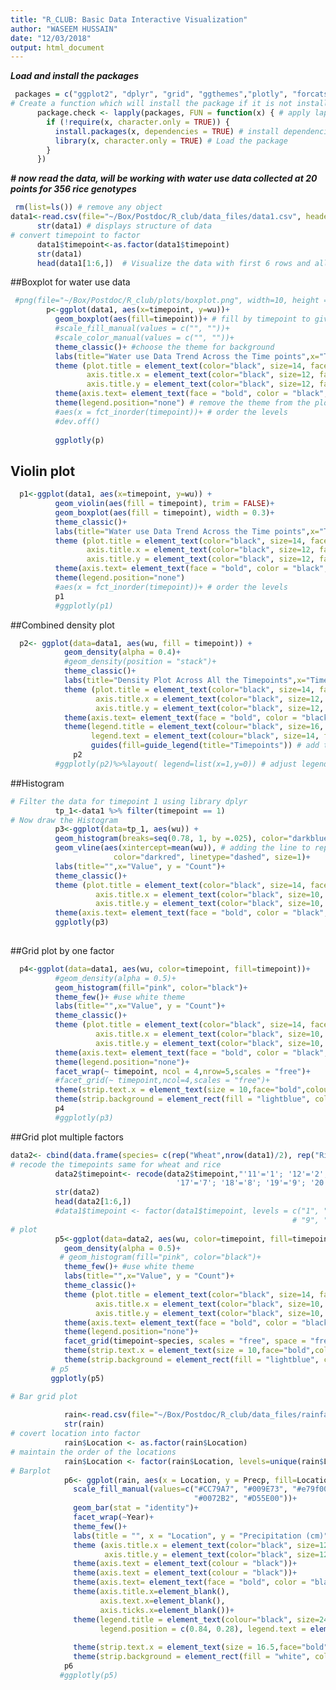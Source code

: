 ```yaml
---
title: "R_CLUB: Basic Data Interactive Visualization"
author: "WASEEM HUSSAIN"
date: "12/03/2018"
output: html_document
---
```


***Load and install the packages***
```r
 packages = c("ggplot2", "dplyr", "grid", "ggthemes","plotly", "forcats", "car")
# Create a function which will install the package if it is not installed
      package.check <- lapply(packages, FUN = function(x) { # apply lapply to list of packages
        if (!require(x, character.only = TRUE)) {
          install.packages(x, dependencies = TRUE) # install dependencies if required
          library(x, character.only = TRUE) # Load the package
        }
      })

```
***# now read the data, will be working with water use data collected at 20 points for 356 rice genotypes***
```r
 rm(list=ls()) # remove any object
data1<-read.csv(file="~/Box/Postdoc/R_club/data_files/data1.csv", header = TRUE)
      str(data1) # displays structure of data
# convert timepoint to factor
      data1$timepoint<-as.factor(data1$timepoint)
      str(data1)
      head(data1[1:6,])  # Visualize the data with first 6 rows and all columns
```

##Boxplot for water use data

```r
 #png(file="~/Box/Postdoc/R_club/plots/boxplot.png", width=10, height =6, units = 'in',res=300) 
        p<-ggplot(data1, aes(x=timepoint, y=wu))+ 
          geom_boxplot(aes(fill=timepoint))+ # fill by timepoint to give different color
          #scale_fill_manual(values = c("", ""))+
          #scale_color_manual(values = c("", ""))+
          theme_classic()+ #choose the theme for background
          labs(title="Water use Data Trend Across the Time points",x="Time Point", y = "Trait Value")+#Add the labels to the plots
          theme (plot.title = element_text(color="black", size=14, face="bold",hjust=0.5), # add and modify the title to plot
                 axis.title.x = element_text(color="black", size=12, face="bold"), # add and modify title to x axis
                 axis.title.y = element_text(color="black", size=12, face="bold")) + # add and modify title to y axis
          theme(axis.text= element_text(face = "bold", color = "black", size = 10))+ # modify the axis text
          theme(legend.position="none") # remove the theme from the plot
          #aes(x = fct_inorder(timepoint))+ # order the levels
          #dev.off()
          
          ggplotly(p)
```

## Violin plot

```r
  p1<-ggplot(data1, aes(x=timepoint, y=wu)) +
          geom_violin(aes(fill = timepoint), trim = FALSE)+ 
          geom_boxplot(aes(fill = timepoint), width = 0.3)+
          theme_classic()+
          labs(title="Water use Data Trend Across the Time points",x="Time Point", y = "Trait Value")+
          theme (plot.title = element_text(color="black", size=14, face="bold",hjust=0.5),
                 axis.title.x = element_text(color="black", size=12, face="bold"),
                 axis.title.y = element_text(color="black", size=12, face="bold")) +
          theme(axis.text= element_text(face = "bold", color = "black", size = 10))+
          theme(legend.position="none")
          #aes(x = fct_inorder(timepoint))+ # order the levels
          p1
          #ggplotly(p1)  
```
##Combined density plot

``` r
  p2<- ggplot(data=data1, aes(wu, fill = timepoint)) +
            geom_density(alpha = 0.4)+
            #geom_density(position = "stack")+
            theme_classic()+
            labs(title="Density Plot Across All the Timepoints",x="Time Point", y = "Trait Value")+
            theme (plot.title = element_text(color="black", size=14, face="bold",hjust=0),
                   axis.title.x = element_text(color="black", size=12, face="bold"),
                   axis.title.y = element_text(color="black", size=12, face="bold")) +
            theme(axis.text= element_text(face = "bold", color = "black", size = 8))+
            theme(legend.title = element_text(colour="black", size=16, face="bold"), legend.position = "right",
                  legend.text = element_text(colour="black", size=14, face="bold"))+ # add and modify the legends
                  guides(fill=guide_legend(title="Timepoints")) # add the name to legend title
              p2
          #ggplotly(p2)%>%layout( legend=list(x=1,y=0)) # adjust legend position in interactive plot
```

##Histogram

```r
# Filter the data for timepoint 1 using library dplyr
          tp_1<-data1 %>% filter(timepoint == 1) 
# Now draw the Histogram
          p3<-ggplot(data=tp_1, aes(wu)) +
          geom_histogram(breaks=seq(0.78, 1, by =.025), color="darkblue", fill="lightblue")+ # adjust x values and breaks
          geom_vline(aes(xintercept=mean(wu)), # adding the line to represent mean
                       color="darkred", linetype="dashed", size=1)+
          labs(title="",x="Value", y = "Count")+
          theme_classic()+
          theme (plot.title = element_text(color="black", size=14, face="bold", hjust=0),
                   axis.title.x = element_text(color="black", size=10, face="bold"),
                   axis.title.y = element_text(color="black", size=10, face="bold")) +
          theme(axis.text= element_text(face = "bold", color = "black", size = 8))
          ggplotly(p3)
            
```


##Grid plot by one factor

```r
  p4<-ggplot(data=data1, aes(wu, color=timepoint, fill=timepoint))+
          #geom_density(alpha = 0.5)+
          geom_histogram(fill="pink", color="black")+
          theme_few()+ #use white theme
          labs(title="",x="Value", y = "Count")+
          theme_classic()+
          theme (plot.title = element_text(color="black", size=14, face="bold", hjust=0.5),
                   axis.title.x = element_text(color="black", size=10, face="bold"),
                   axis.title.y = element_text(color="black", size=10, face="bold")) +
          theme(axis.text= element_text(face = "bold", color = "black", size = 8))+
          theme(legend.position="none")+
          facet_wrap(~ timepoint, ncol = 4,nrow=5,scales = "free")+
          #facet_grid(~ timepoint,ncol=4,scales = "free")+
          theme(strip.text.x = element_text(size = 10,face="bold",colour = "black"))+ #adding theme and background to headings
          theme(strip.background = element_rect(fill = "lightblue", color = "black", size=1.5))
          p4
          #ggplotly(p3) 
```

##Grid plot multiple factors

```r
data2<- cbind(data.frame(species= c(rep("Wheat",nrow(data1)/2), rep("Rice",nrow(data1)/2))), data1)
# recode the timepoints same for wheat and rice
          data2$timepoint<- recode(data2$timepoint,"'11'='1'; '12'='2'; '13'='3';'14'='4'; '15'='5'; '16'='6';
                                     '17'='7'; '18'='8'; '19'='9'; '20'='10'")
          str(data2)
          head(data2[1:6,])
          #data1$timepoint <- factor(data1$timepoint, levels = c("1", "2", "3", "4", "5", "6","7", "8",
                                                               # "9", "10"))
# plot 
          p5<-ggplot(data=data2, aes(wu, color=timepoint, fill=timepoint))+
            geom_density(alpha = 0.5)+
           # geom_histogram(fill="pink", color="black")+
            theme_few()+ #use white theme
            labs(title="",x="Value", y = "Count")+
            theme_classic()+
            theme (plot.title = element_text(color="black", size=14, face="bold", hjust=0.5),
                   axis.title.x = element_text(color="black", size=10, face="bold"),
                   axis.title.y = element_text(color="black", size=10, face="bold")) +
            theme(axis.text= element_text(face = "bold", color = "black", size = 8))+
            theme(legend.position="none")+
            facet_grid(timepoint~species, scales = "free", space = "free")+ #
            theme(strip.text.x = element_text(size = 10,face="bold",colour = "black"))+ #adding theme and background to headings
            theme(strip.background = element_rect(fill = "lightblue", color = "black", size=1.5))
         # p5
         ggplotly(p5) 
```

```r
# Bar grid plot
            
            rain<-read.csv(file="~/Box/Postdoc/R_club/data_files/rainfall.csv", header = TRUE, stringsAsFactors = FALSE)
            str(rain)  
# covert location into factor
            rain$Location <- as.factor(rain$Location)
# maintain the order of the locations
            rain$Location <- factor(rain$Location, levels=unique(rain$Location))
# Barplot
            p6<- ggplot(rain, aes(x = Location, y = Precp, fill=Location))+
              scale_fill_manual(values=c("#CC79A7", "#009E73", "#e79f00", "#9ad0f3", 
                                         "#0072B2", "#D55E00"))+
              geom_bar(stat = "identity")+
              facet_wrap(~Year)+
              theme_few()+
              labs(title = "", x = "Location", y = "Precipitation (cm)")+
              theme (axis.title.x = element_text(color="black", size=12, face="bold"),
                     axis.title.y = element_text(color="black", size=12, face="bold")) +
              theme(axis.text = element_text(colour = "black"))+
              theme(axis.text = element_text(colour = "black"))+
              theme(axis.text= element_text(face = "bold", color = "black", size =12))+
              theme(axis.title.x=element_blank(),
                    axis.text.x=element_blank(),
                    axis.ticks.x=element_blank())+
              theme(legend.title = element_text(colour="black", size=24, face="bold"),
                    legend.position = c(0.84, 0.28), legend.text = element_text(colour="black", 
                                                                                size=18, face="bold"))+
              theme(strip.text.x = element_text(size = 16.5,face="bold",colour = "black"))+
              theme(strip.background = element_rect(fill = "white", color = "black", size=1.5))
            p6
           #ggplotly(p5)
```
